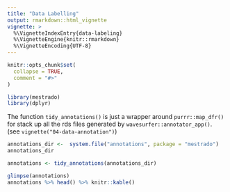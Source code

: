 ```yaml
---
title: "Data Labelling"
output: rmarkdown::html_vignette
vignette: >
  %\VignetteIndexEntry{data-labeling}
  %\VignetteEngine{knitr::rmarkdown}
  %\VignetteEncoding{UTF-8}
---
```


```r
knitr::opts_chunk$set(
  collapse = TRUE,
  comment = "#>"
)
```

```r
library(mestrado)
library(dplyr)
```


The function `tidy_annotations()` is just a wrapper around `purrr::map_dfr()` for stack up all the rds files generated by `wavesurfer::annotator_app()`. (see `vignette("04-data-annotation")`)

```r
annotations_dir <-  system.file("annotations", package = "mestrado")
annotations_dir

annotations <- tidy_annotations(annotations_dir)
```


```r
glimpse(annotations)
annotations %>% head() %>% knitr::kable()
```

